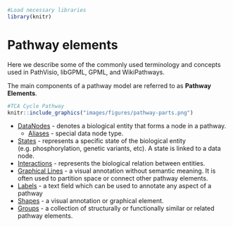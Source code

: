 
```r
#Load necessary libraries
library(knitr)
```

# Pathway elements {#pathway-elements}

Here we describe some of the commonly used terminology and concepts used in PathVisio, libGPML, GPML, and WikiPathways. 

The main components of a pathway model are referred to as **Pathway Elements**. 

```r
#TCA Cycle Pathway
knitr::include_graphics("images/figures/pathway-parts.png")
```

* [DataNodes](data-nodes.html) - denotes a biological entity that forms a node in a pathway.
  * [Aliases](aliases.html) - special data node type.
* [States](states.html) - represents a specific state of the biological entity (e.g. phosphorylation, genetic variants, etc). A state is linked to a data node.
* [Interactions](interactions.html) - represents the biological relation between entities. 
* [Graphical Lines](graphical-lines.html) - a visual annotation without semantic meaning. It is often used to partition space or connect other pathway elements. 
* [Labels](labels.html) - a text field which can be used to annotate any aspect of a pathway
* [Shapes](shapes.html) - a visual annotation or graphical element.
* [Groups](groups.html) - a collection of structurally or functionally similar or related pathway elements.


